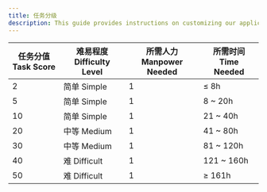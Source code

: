 ```yaml
---
title: 任务分级
description: This guide provides instructions on customizing our application.
---
```



| 任务分值 Task Score | 难易程度 Difficulty Level | 所需人力 Manpower Needed | 所需时间 Time Needed |
| ------------------- | ------------------------- | ------------------------ | -------------------- |
| 2                   | 简单 Simple               | 1                        | ≤ 8h                 |
| 5                   | 简单 Simple               | 1                        | 8 ~ 20h              |
| 10                  | 简单 Simple               | 1                        | 21 ~ 40h             |
| 20                  | 中等 Medium               | 1                        | 41 ~ 80h             |
| 30                  | 中等 Medium               | 1                        | 81 ~ 120h            |
| 40                  | 难 Difficult              | 1                        | 121 ~ 160h           |
| 50                  | 难 Difficult              | 1                        | ≥ 161h               |